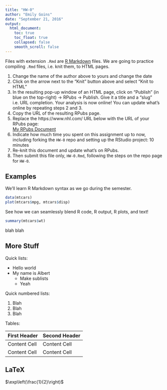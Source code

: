 ```yaml
---
title: "HW-0"
author: "Emily Goins"
date: "September 21, 2016"
output:
  html_document:
    toc: true
    toc_float: true
    collapsed: false
    smooth_scroll: false
---
```


Files with extension `.Rmd` are [R Markdown](http://rmarkdown.rstudio.com/) files.
We are going to practice compiling `.Rmd` files, i.e. knit them, to HTML pages.

1. Change the name of the author above to yours and change the date
1. Click on the arrow next to the "Knit" button above and select "Knit to HTML"
1. In the resulting pop-up window of an HTML page, click on "Publish" (in blue
on the top-right) -> RPubs -> Publish. Give it a title and a "slug" i.e. URL
completion. Your analysis is now online! You can update what's online by
repeating steps 2 and 3.
1. Copy the URL of the resulting RPubs page.
1. Replace the https://www.nhl.com/ URL below with the URL of your RPubs page:  
[My RPubs Document](http://rpubs.com/egoins/hw0test)
1. Indicate how much time you spent on this assignment up to now, 
including forking the `HW-0` repo and setting up the RStudio project: 10 minutes
1. Re-knit this document and update what's on RPubs.
1. Then submit this file only, `HW-0.Rmd`, following the steps on the repo page for `HW-0`.


## Examples

We'll learn R Markdown syntax as we go during the semester.

```r
data(mtcars)
plot(mtcars$mpg, mtcars$disp)
```

See how we can seamlessly blend R code, R output, R plots, and text!

```r
summary(mtcars$wt)
```

blah blah


## More Stuff

Quick lists:

* Hello world
* My name is Albert
    + Make sublists
    + Yeah
    

Quick numbered lists:

1. Blah
1. Blah
1. Blah

Tables:

First Header  | Second Header
------------- | -------------
Content Cell  | Content Cell
Content Cell  | Content Cell


## LaTeX

$\exp\left(\frac{1}{2}\right)$
